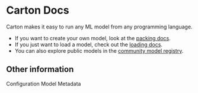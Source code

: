 
# Carton Docs

Carton makes it easy to run any ML model from any programming language.

- If you want to create your own model, look at the [packing docs](/docs/packing).
- If you just want to load a model, check out the [loading docs](/docs/loading).
- You can also explore public models in the [community model registry](https://carton.pub).

## Other information

<ButtonGrid>
    <ButtonLink href="/docs/config">Configuration</ButtonLink>
    <ButtonLink href="/docs/metadata">Model Metadata</ButtonLink>
</ButtonGrid>
